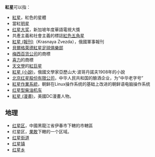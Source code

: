 '''紅星'''可以指：

* [[紅星|紅星]]，紅色的星體
* 當紅[[明星|明星]]
* [[红星大奖|红星大奖]]，新加坡年度華語電視大獎
* 共產主義和社會主義的標誌[[紅色五角星|紅色五角星]]
* [[紅星_(報刊)|紅星 (報刊)]]（Krasnaya Zvezda），俄國軍事報刊
* [[貝爾格萊德紅星足球俱樂部|貝爾格萊德紅星足球俱樂部]]
* [[梅西百货公司|梅西百货公司]]的商標
* [[喜力|喜力]]的商標
* [[天文學|天文學]]的[[紅巨星|紅巨星]]
* [[紅星_(小說)|紅星 (小說)]]，俄國文學家亞歷山大·波哥丹諾夫1908年的小說
* [[北京红星股份有限公司|北京红星股份有限公司]]，中华人民共和国的酿酒企业，为“中华老字号”
* [[紅星作業系統|紅星作業系統]]，朝鲜在Linux操作系统的基础上改进的朝鲜语电脑操作系统
* [[红星型柴油机车|红星型柴油机车]]
*[[紅星_(漫畫)|紅星 (漫畫)]]，美國DC漫畫人物。

==地理==
* [[红星区|红星区]]，中國黑龍江省伊春市下轄的市轄區
* 红星区，[[果敢|果敢]]下轄的一个区域。
* [[红星街道|红星街道]]
* [[红星镇|红星镇]]
* [[红星乡|红星乡]]
{{disambig|Cat=二字消歧义}}